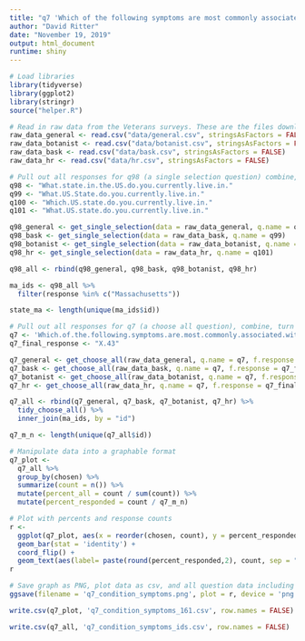```yaml
---
title: "q7 'Which of the following symptoms are most commonly associated with your primary health condition or underlying health conditions? (Please select all that apply)' (MA Veterans)"
author: "David Ritter"
date: "November 19, 2019"
output: html_document
runtime: shiny
---
```


```r
# Load libraries
library(tidyverse)
library(ggplot2)
library(stringr)
source("helper.R")
```

```r
# Read in raw data from the Veterans surveys. These are the files downloaded from survey monkey saved as a .csv
raw_data_general <- read.csv("data/general.csv", stringsAsFactors = FALSE)
raw_data_botanist <- read.csv("data/botanist.csv", stringsAsFactors = FALSE)
raw_data_bask <- read.csv("data/bask.csv", stringsAsFactors = FALSE)
raw_data_hr <- read.csv("data/hr.csv", stringsAsFactors = FALSE)
```

```r
# Pull out all responses for q98 (a single selection question) combine, then determine 'question n' (subsequent q are labeled for convenience, do not respond to survey q#)
q98 <- "What.state.in.the.US.do.you.currently.live.in."
q99 <- "What.US.State.do.you.currently.live.in."
q100 <- "Which.US.state.do.you.currently.live.in."
q101 <- "What.US.state.do.you.currently.live.in."

q98_general <- get_single_selection(data = raw_data_general, q.name = q98)
q98_bask <- get_single_selection(data = raw_data_bask, q.name = q99)
q98_botanist <- get_single_selection(data = raw_data_botanist, q.name = q100)
q98_hr <- get_single_selection(data = raw_data_hr, q.name = q101)

q98_all <- rbind(q98_general, q98_bask, q98_botanist, q98_hr)

ma_ids <- q98_all %>% 
  filter(response %in% c("Massachusetts"))

state_ma <- length(unique(ma_ids$id))
```

```r
# Pull out all responses for q7 (a choose all question), combine, turn into a tidy data format for further processing then determine 'question n'
q7 <- 'Which.of.the.following.symptoms.are.most.commonly.associated.with.your.primary.health.condition.or.underlying.health.conditions...Please.select.all.that.apply.'
q7_final_response <- "X.43"

q7_general <- get_choose_all(raw_data_general, q.name = q7, f.response = q7_final_response)
q7_bask <- get_choose_all(raw_data_bask, q.name = q7, f.response = q7_final_response)
q7_botanist <- get_choose_all(raw_data_botanist, q.name = q7, f.response = q7_final_response)
q7_hr <- get_choose_all(raw_data_hr, q.name = q7, f.response = q7_final_response)

q7_all <- rbind(q7_general, q7_bask, q7_botanist, q7_hr) %>%
  tidy_choose_all() %>%
  inner_join(ma_ids, by = "id")

q7_m_n <- length(unique(q7_all$id))
```

```r
# Manipulate data into a graphable format
q7_plot <-
  q7_all %>%
  group_by(chosen) %>%
  summarize(count = n()) %>%
  mutate(percent_all = count / sum(count)) %>%
  mutate(percent_responded = count / q7_m_n)
```

```r
# Plot with percents and response counts
r <- 
  ggplot(q7_plot, aes(x = reorder(chosen, count), y = percent_responded)) +
  geom_bar(stat = 'identity') +
  coord_flip() +
  geom_text(aes(label= paste(round(percent_responded,2), count, sep = "***")))
r
```

```r
# Save graph as PNG, plot data as csv, and all question data including response IDs as csv (save question n and N at end of plot file as "_x.x")
ggsave(filename = 'q7_condition_symptoms.png', plot = r, device = 'png')

write.csv(q7_plot, 'q7_condition_symptoms_161.csv', row.names = FALSE)

write.csv(q7_all, 'q7_condition_symptoms_ids.csv', row.names = FALSE)
```
